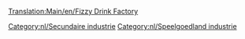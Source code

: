 [[Translation:Main/en/Fizzy Drink Factory]]{{en/-}}
{{Template:Industrieën/Nl
|image=FizzyDrinkFactory.png
|name=Frisdrankfabriek
|climates=[[Main/en/Klimaat/Nl#Speelgoedland|Speelgoedland]]
|accepts=[[Main/nl/Cola|Cola]],[[Main/nl/Bubbels|Bubbels]]
|produces=[[Main/nl/Frisdrank|Frisdrank]]
|notes=Niet aanwezig in andere [[Main/nl/Klimaat|klimaten]].
}}

{{nl/Navbox Industrieën}}
[[Category:nl/Secundaire industrie]]
[[Category:nl/Speelgoedland industrie]]
